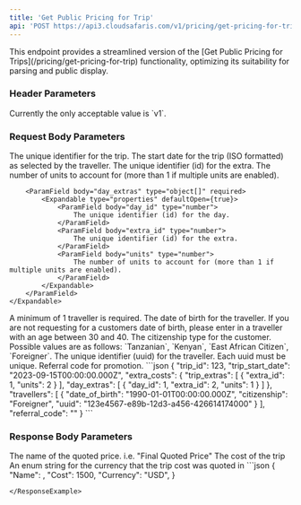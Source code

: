 ```yaml
---
title: 'Get Public Pricing for Trip'
api: 'POST https://api3.cloudsafaris.com/v1/pricing/get-pricing-for-trip'
---
```


<Info>
This endpoint provides a streamlined version of the [Get Public Pricing for Trips](/pricing/get-pricing-for-trip) functionality, optimizing its suitability for parsing and public display.
</Info>

### Header Parameters
<ParamField header="CloudSafaris-API-Version" type="string" default="v1">
  Currently the only acceptable value is `v1`.
</ParamField>

### Request Body Parameters

<ParamField body="trip_id" type="number" required>
    The unique identifier for the trip.
</ParamField>
<ParamField body="trip_start_date" type="string" required>
    The start date for the trip (ISO formatted) as selected by the traveller.
</ParamField>
<ParamField body="extra_costs" type="object" required>
    <Expandable type="properties" defaultOpen={true}>
        <ParamField body="trip_extras" type="object[]" required>
            <Expandable type="properties" defaultOpen={true}>
                <ParamField body="extra_id" type="number">
                    The unique identifier (id) for the extra.
                </ParamField>
                <ParamField body="units" type="number">
                    The number of units to account for (more than 1 if multiple units are enabled).
                </ParamField>
            </Expandable>
        </ParamField>

        <ParamField body="day_extras" type="object[]" required>
            <Expandable type="properties" defaultOpen={true}>
                <ParamField body="day_id" type="number">
                    The unique identifier (id) for the day.
                </ParamField>
                <ParamField body="extra_id" type="number">
                    The unique identifier (id) for the extra.
                </ParamField>
                <ParamField body="units" type="number">
                    The number of units to account for (more than 1 if multiple units are enabled).
                </ParamField>
            </Expandable>
        </ParamField>
    </Expandable>
</ParamField>
<ParamField body="travellers" type="object" required>
    A minimum of 1 traveller is required.
    <Expandable type="properties" defaultOpen={true}>
        <ParamField body="date_of_birth" type="string" required>
            The date of birth for the traveller. If you are not requesting for a customers date of birth, please enter in a traveller with an age between 30 and 40.
        </ParamField>
        <ParamField body="citizenship" type="string" required>
            The citizenship type for the customer. Possible values are as follows:
            `Tanzanian`, `Kenyan`, `East African Citizen`, `Foreigner`.
        </ParamField>
        <ParamField body="uuid" type="string" required>
            The unique identifier (uuid) for the traveller. Each uuid must be unique.
        </ParamField>
    </Expandable>
</ParamField>
<ParamField body="referral_code" type="string" required>
    Referral code for promotion.
</ParamField>

<RequestExample>
  ```json
{
    "trip_id": 123,
    "trip_start_date": "2023-09-15T00:00:00.000Z",
    "extra_costs": {
    "trip_extras": [
        {
        "extra_id": 1,
        "units": 2
        }
    ],
    "day_extras": [
        {
        "day_id": 1,
        "extra_id": 2,
        "units": 1
        }
    ]
    },
    "travellers": [
        {
            "date_of_birth": "1990-01-01T00:00:00.000Z",
            "citizenship": "Foreigner",
            "uuid": "123e4567-e89b-12d3-a456-426614174000"
        }
    ],
    "referral_code": ""
}
```
</RequestExample>


### Response Body Parameters

<ResponseField name="Name" type="string">
    The name of the quoted price. i.e. "Final Quoted Price"
</ResponseField>
<ResponseField name="Cost" type="number">
    The cost of the trip
</ResponseField>
<ResponseField name="Currency" type="string">
    An enum string for the currency that the trip cost was quoted in
</ResponseField>

<ResponseExample>
```json
{
    "Name": ,
    "Cost": 1500,
    "Currency": "USD",
}

```
</ResponseExample>
